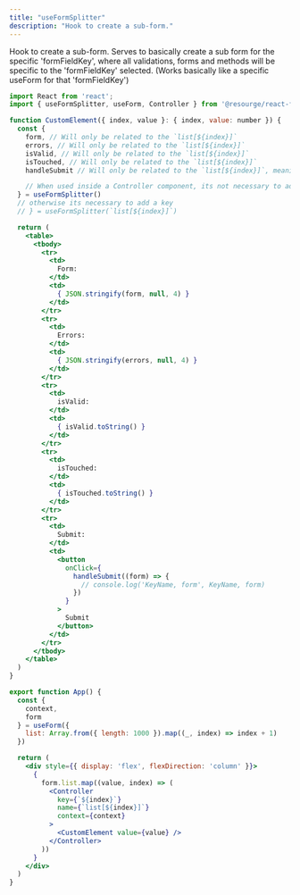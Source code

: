 ---
title: "useFormSplitter"
description: "Hook to create a sub-form."
---

Hook to create a sub-form. Serves to basically create a sub form for the specific 'formFieldKey', where all validations, forms and methods will be specific to the 'formFieldKey' selected. (Works basically like a specific useForm for that 'formFieldKey')

```jsx
import React from 'react';
import { useFormSplitter, useForm, Controller } from '@resourge/react-form'

function CustomElement({ index, value }: { index, value: number }) {
  const { 
	form, // Will only be related to the `list[${index}]`
	errors, // Will only be related to the `list[${index}]`
	isValid, // Will only be related to the `list[${index}]`
	isTouched, // Will only be related to the `list[${index}]`
	handleSubmit // Will only be related to the `list[${index}]`, meaning it will only trigger if `list[${index}]` is valid

	// When used inside a Controller component, its not necessary to add a key
  } = useFormSplitter()
  // otherwise its necessary to add a key
  // } = useFormSplitter(`list[${index}]`)

  return (
	<table>
	  <tbody>
        <tr>
          <td>
            Form:
          </td>
          <td>
            { JSON.stringify(form, null, 4) }
          </td>
		</tr>
		<tr>
          <td>
            Errors:
          </td>
          <td>
            { JSON.stringify(errors, null, 4) }
          </td>
		</tr>
		<tr>
          <td>
            isValid:
          </td>
          <td>
            { isValid.toString() }
          </td>
		</tr>
		<tr>
          <td>
            isTouched:
          </td>
          <td>
            { isTouched.toString() }
          </td>
		</tr>
		<tr>
          <td>
            Submit:
          </td>
          <td>
            <button 
              onClick={
                handleSubmit((form) => {
                  // console.log('KeyName, form', KeyName, form)
                })
              }
            >
              Submit
            </button>
          </td>
        </tr>
	  </tbody>
	</table>
  )
}

export function App() {
  const {
    context,
    form
  } = useForm({
    list: Array.from({ length: 1000 }).map((_, index) => index + 1)
  })

  return (
    <div style={{ display: 'flex', flexDirection: 'column' }}>
      {
        form.list.map((value, index) => (
          <Controller
            key={`${index}`}
            name={`list[${index}]`}
            context={context}
          >
            <CustomElement value={value} />
          </Controller>
        ))
      }
    </div>
  )
}
```